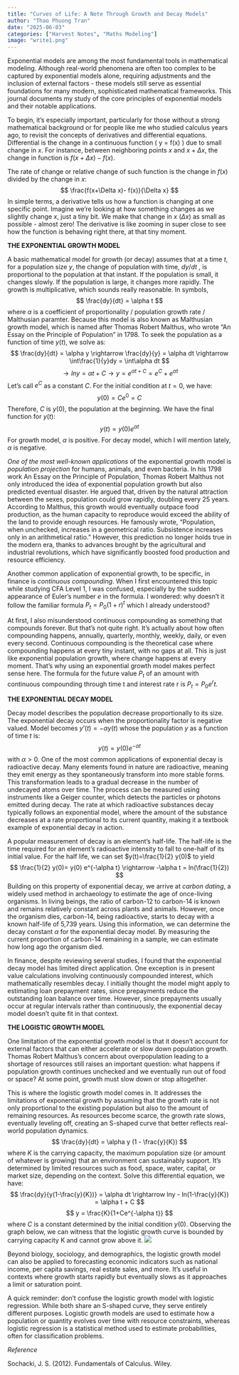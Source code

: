 ```yaml
---
title: "Curves of Life: A Note Through Growth and Decay Models"
author: "Thao Phuong Tran"
date: "2025-06-03"
categories: ["Harvest Notes", "Maths Modeling"]
image: "write1.png"
---
```


Exponential models are among the most fundamental tools in mathematical modeling. Although real-world phenomena are often too complex to be captured by exponential models alone, requiring adjustments and the inclusion of external factors - these models still serve as essential foundations for many modern, sophisticated mathematical frameworks. This journal documents my study of the core principles of exponential models and their notable applications.

To begin, it's especially important, particularly for those without a strong mathematical background or for people like me who studied calculus years ago, to revisit the concepts of derivatives and differential equations. Differential is the change in a continuous function ( y = f(x) ) due to small change in $x$. For instance, between neighboring points $x$ and $x+\Delta x$, the change in function is $f(x+\Delta x)- f(x)$.

The rate of change or relative change of such function is the change in $f(x)$ divided by the change in $x$: $$
\frac{f(x+\Delta x)- f(x)}{\Delta x}
$$ In simple terms, a derivative tells us how a function is changing at one specific point. Imagine we’re looking at how something changes as we slightly change $x$, just a tiny bit. We make that change in $x$ ($\Delta x$) as small as possible - almost zero! The derivative is like zooming in super close to see how the function is behaving right there, at that tiny moment.

**THE EXPONENTIAL GROWTH MODEL**

A basic mathematical model for growth (or decay) assumes that at a time $t$, for a population size $y$, the change of population with time, $dy/dt$ , is proportional to the population at that instant. If the population is small, it changes slowly. If the population is large, it changes more rapidly. The growth is multiplicative, which sounds really reasonable. In symbols, $$
\frac{dy}{dt} = \alpha t
$$ where $\alpha$ is a coefficient of proportionality / population growth rate / Malthusian paramter. Because this model is also known as Malthusian growth model, which is named after Thomas Robert Malthus, who wrote “An Essay on the Principle of Population” in 1798. To seek the population as a function of time $y(t)$, we solve as: $$
\frac{dy}{dt} = \alpha y \rightarrow \frac{dy}{y} = \alpha dt \rightarrow \int\frac{1}{y}dy = \int\alpha dt
$$ $$
\rightarrow lny = \alpha t + C \rightarrow y = e^{\alpha t + C} = e^C + e^{\alpha t}
$$ Let’s call $e^C$ as a constant $C$. For the initial condition at $t=0$, we have: $$
y(0)= Ce^0= C
$$ Therefore, $C$ is $y(0)$, the population at the beginning. We have the final function for $y(t)$: $$
y(t)= y(0) e^{\alpha t}
$$ For growth model, $\alpha$ is positive. For decay model, which I will mention lately, $\alpha$ is negative.

*One of the most well-known applications* of the exponential growth model is *population projection* for humans, animals, and even bacteria. In his 1798 work An Essay on the Principle of Population, Thomas Robert Malthus not only introduced the idea of exponential population growth but also predicted eventual disaster. He argued that, driven by the natural attraction between the sexes, population could grow rapidly, doubling every 25 years. According to Malthus, this growth would eventually outpace food production, as the human capacity to reproduce would exceed the ability of the land to provide enough resources. He famously wrote, "Population, when unchecked, increases in a geometrical ratio. Subsistence increases only in an arithmetical ratio." However, this prediction no longer holds true in the modern era, thanks to advances brought by the agricultural and industrial revolutions, which have significantly boosted food production and resource efficiency.

Another common application of exponential growth, to be specific, in finance is *continuous compounding*. When I first encountered this topic while studying CFA Level 1, I was confused, especially by the sudden appearance of Euler’s number $e$ in the formula. I wondered: why doesn’t it follow the familiar formula $P_t=P_0 (1+r)^t$ which I already understood?

At first, I also misunderstood continuous compounding as something that compounds forever. But that’s not quite right. It’s actually about how often compounding happens, annually, quarterly, monthly, weekly, daily, or even every second. Continuous compounding is the theoretical case where compounding happens at every tiny instant, with no gaps at all. This is just like exponential population growth, where change happens at every moment. That’s why using an exponential growth model makes perfect sense here. The formula for the future value $P_t$ of an amount with continuous compounding through time t and interest rate r is $P_t= P_0 e^rt$.

**THE EXPONENTIAL DECAY MODEL**

Decay model describes the population decrease proportionally to its size. The exponential decay occurs when the proportionality factor is negative valued. Model becomes $y’(t)= -\alpha y(t)$ whose the population $y$ as a function of time $t$ is: $$
y(t)= y(0) e^{-\alpha t}
$$ with $\alpha>0$. One of the most common applications of exponential decay is radioactive decay. Many elements found in nature are radioactive, meaning they emit energy as they spontaneously transform into more stable forms. This transformation leads to a gradual decrease in the number of undecayed atoms over time. The process can be measured using instruments like a Geiger counter, which detects the particles or photons emitted during decay. The rate at which radioactive substances decay typically follows an exponential model, where the amount of the substance decreases at a rate proportional to its current quantity, making it a textbook example of exponential decay in action.

A popular measurement of decay is an element’s half-life. The half-life is the time required for an element’s radioactive intensity to fall to one-half of its initial value. For the half life, we can set $y(t)=\frac{1}{2} y(0)$ to yield $$
\frac{1}{2} y(0)= y(0) e^{-\alpha t} \rightarrow -\alpha t = ln(\frac{1}{2})⁡
$$ Building on this property of exponential decay, we arrive at *carbon dating*, a widely used method in archaeology to estimate the age of once-living organisms. In living beings, the ratio of carbon-12 to carbon-14 is known and remains relatively constant across plants and animals. However, once the organism dies, carbon-14, being radioactive, starts to decay with a known half-life of 5,739 years. Using this information, we can determine the decay constant $\alpha$ for the exponential decay model. By measuring the current proportion of carbon-14 remaining in a sample, we can estimate how long ago the organism died.

In finance, despite reviewing several studies, I found that the exponential decay model has limited direct application. One exception is in present value calculations involving continuously compounded interest, which mathematically resembles decay. I initially thought the model might apply to estimating loan prepayment rates, since prepayments reduce the outstanding loan balance over time. However, since prepayments usually occur at regular intervals rather than continuously, the exponential decay model doesn’t quite fit in that context.

**THE LOGISTIC GROWTH MODEL**

One limitation of the exponential growth model is that it doesn’t account for external factors that can either accelerate or slow down population growth. Thomas Robert Malthus’s concern about overpopulation leading to a shortage of resources still raises an important question: what happens if population growth continues unchecked and we eventually run out of food or space? At some point, growth must slow down or stop altogether.

This is where the logistic growth model comes in. It addresses the limitations of exponential growth by assuming that the growth rate is not only proportional to the existing population but also to the amount of remaining resources. As resources become scarce, the growth rate slows, eventually leveling off, creating an S-shaped curve that better reflects real-world population dynamics. $$
\frac{dy}{dt} = \alpha y (1 - \frac{y}{K})
$$ where $K$ is the carrying capacity, the maximum population size (or amount of whatever is growing) that an environment can sustainably support. It’s determined by limited resources such as food, space, water, capital, or market size, depending on the context. Solve this differential equation, we have: $$
\frac{dy}{y(1-\frac{y}{K})} = \alpha dt \rightarrow lny - ln(1-\frac{y}{K}) = \alpha t + C
$$ $$
y = \frac{K}{1+Ce^{-\alpha t}}
$$ where $C$ is a constant determined by the initial condition $y(0)$. Observing the graph below, we can witness that the logistic growth curve is bounded by carrying capacity K and cannot grow above it. ![](chart.png)

Beyond biology, sociology, and demographics, the logistic growth model can also be applied to forecasting economic indicators such as national income, per capita savings, real estate sales, and more. It’s useful in contexts where growth starts rapidly but eventually slows as it approaches a limit or saturation point.

A quick reminder: don’t confuse the logistic growth model with logistic regression. While both share an S-shaped curve, they serve entirely different purposes. Logistic growth models are used to estimate how a population or quantity evolves over time with resource constraints, whereas logistic regression is a statistical method used to estimate probabilities, often for classification problems.

*Reference*

Sochacki, J. S. (2012). Fundamentals of Calculus. Wiley.


